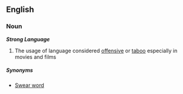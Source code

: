 ==English==


===Noun===
'''''Strong Language'''''

# The usage of language considered [[offensive]] or [[taboo]] especially in movies and films

=====Synonyms=====

*[[Swear word]]